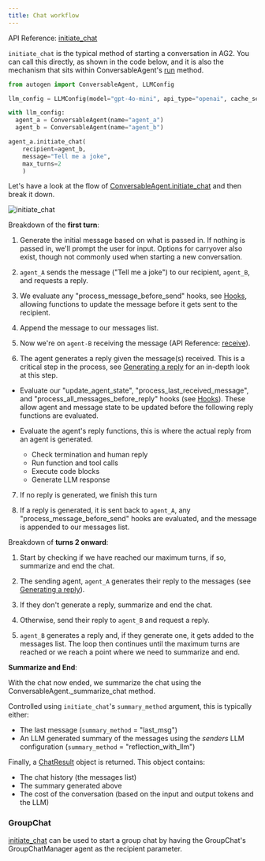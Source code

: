 ```yaml
---
title: Chat workflow
---
```


API Reference: [initiate_chat](/docs/api-reference/autogen/ConversableAgent#initiate-chat)

`initiate_chat` is the typical method of starting a conversation in AG2. You can call this directly, as shown in the code below, and it is also the mechanism that sits within ConversableAgent's [run](/docs/api-reference/autogen/ConversableAgent#run) method.

```python
from autogen import ConversableAgent, LLMConfig

llm_config = LLMConfig(model="gpt-4o-mini", api_type="openai", cache_seed=None)

with llm_config:
  agent_a = ConversableAgent(name="agent_a")
  agent_b = ConversableAgent(name="agent_b")

agent_a.initiate_chat(
    recipient=agent_b,
    message="Tell me a joke",
    max_turns=2
    )
```

Let's have a look at the flow of [ConversableAgent.initiate_chat](/docs/api-reference/autogen/ConversableAgent#initiate-chat) and then break it down.

![initiate_chat](./assets/initiate-chat.png)

Breakdown of the **first turn**:

1. Generate the initial message based on what is passed in. If nothing is passed in, we'll prompt the user for input. Options for carryover also exist, though not commonly used when starting a new conversation.

2. `agent_A` sends the message ("Tell me a joke") to our recipient, `agent_B`, and requests a reply.

3. We evaluate any "process_message_before_send" hooks, see [Hooks](/docs/contributor-guide/how-ag2-works/hooks), allowing functions to update the message before it gets sent to the recipient.

4. Append the message to our messages list.

5. Now we're on `agent-B` receiving the message (API Reference: [receive](/docs/api-reference/autogen/ConversableAgent#receive)).

6. The agent generates a reply given the message(s) received. This is a critical step in the process, see [Generating a reply](/docs/contributor-guide/how-ag2-works/generate-reply) for an in-depth look at this step.

  - Evaluate our "update_agent_state", "process_last_received_message", and "process_all_messages_before_reply" hooks (see [Hooks](/docs/contributor-guide/how-ag2-works/hooks)). These allow agent and message state to be updated before the following reply functions are evaluated.

  - Evaluate the agent's reply functions, this is where the actual reply from an agent is generated.

    - Check termination and human reply
    - Run function and tool calls
    - Execute code blocks
    - Generate LLM response

7. If no reply is generated, we finish this turn

8. If a reply is generated, it is sent back to `agent_A`, any "process_message_before_send" hooks are evaluated, and the message is appended to our messages list.

Breakdown of **turns 2 onward**:

1. Start by checking if we have reached our maximum turns, if so, summarize and end the chat.

2. The sending agent, `agent_A` generates their reply to the messages (see [Generating a reply](/docs/contributor-guide/how-ag2-works/generate-reply)).

3. If they don't generate a reply, summarize and end the chat.

4. Otherwise, send their reply to `agent_B` and request a reply.

5. `agent_B` generates a reply and, if they generate one, it gets added to the messages list. The loop then continues until the maximum turns are reached or we reach a point where we need to summarize and end.

**Summarize and End**:

With the chat now ended, we summarize the chat using the ConversableAgent._summarize_chat method.

Controlled using `initiate_chat`'s `summary_method` argument, this is typically either:

- The last message (`summary_method` = "last_msg")
- An LLM generated summary of the messages using the *senders* LLM configuration (`summary_method` = "reflection_with_llm")

Finally, a [ChatResult](/docs/api-reference/autogen/ChatResult) object is returned. This object contains:

- The chat history (the messages list)
- The summary generated above
- The cost of the conversation (based on the input and output tokens and the LLM)


### GroupChat

[initiate_chat](/docs/api-reference/autogen/ConversableAgent#initiate-chat) can be used to start a group chat by having the GroupChat's GroupChatManager agent as the recipient parameter.
